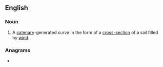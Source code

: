 ==English==

===Noun===
{{en-noun}}

# {{lb|en|geometry}} A [[catenary]]-generated curve in the form of a [[cross-section]] of a sail filled by [[wind]].

===Anagrams===
* {{anagrams|en|a=aceilrsuv|revusical|vesicular}}